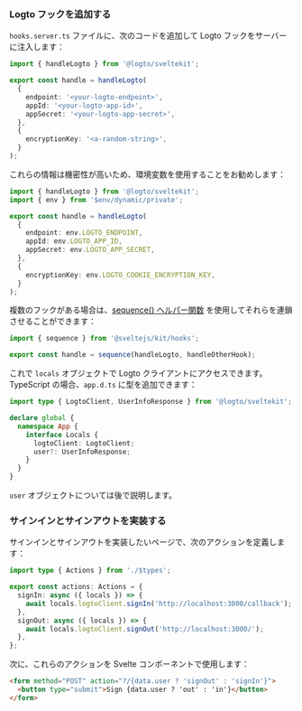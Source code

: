 
### Logto フックを追加する

`hooks.server.ts` ファイルに、次のコードを追加して Logto フックをサーバーに注入します：

```ts title="hooks.server.ts"
import { handleLogto } from '@logto/sveltekit';

export const handle = handleLogto(
  {
    endpoint: '<your-logto-endpoint>',
    appId: '<your-logto-app-id>',
    appSecret: '<your-logto-app-secret>',
  },
  {
    encryptionKey: '<a-random-string>',
  }
);
```

これらの情報は機密性が高いため、環境変数を使用することをお勧めします：

```ts title="hooks.server.ts"
import { handleLogto } from '@logto/sveltekit';
import { env } from '$env/dynamic/private';

export const handle = handleLogto(
  {
    endpoint: env.LOGTO_ENDPOINT,
    appId: env.LOGTO_APP_ID,
    appSecret: env.LOGTO_APP_SECRET,
  },
  {
    encryptionKey: env.LOGTO_COOKIE_ENCRYPTION_KEY,
  }
);
```

複数のフックがある場合は、[sequence() ヘルパー関数](https://kit.svelte.dev/docs/modules#sveltejs-kit-hooks) を使用してそれらを連鎖させることができます：

```ts title="hooks.server.ts"
import { sequence } from '@sveltejs/kit/hooks';

export const handle = sequence(handleLogto, handleOtherHook);
```

これで `locals` オブジェクトで Logto クライアントにアクセスできます。TypeScript の場合、`app.d.ts` に型を追加できます：

```ts
import type { LogtoClient, UserInfoResponse } from '@logto/sveltekit';

declare global {
  namespace App {
    interface Locals {
      logtoClient: LogtoClient;
      user?: UserInfoResponse;
    }
  }
}
```

`user` オブジェクトについては後で説明します。

### サインインとサインアウトを実装する

<AssumingUrl />

<SignInFlowSummary />

<WebConfigureRedirectUris />

サインインとサインアウトを実装したいページで、次のアクションを定義します：

```ts title="+page.server.ts"
import type { Actions } from './$types';

export const actions: Actions = {
  signIn: async ({ locals }) => {
    await locals.logtoClient.signIn('http://localhost:3000/callback');
  },
  signOut: async ({ locals }) => {
    await locals.logtoClient.signOut('http://localhost:3000/');
  },
};
```

次に、これらのアクションを Svelte コンポーネントで使用します：

```html title="+page.svelte"
<form method="POST" action="?/{data.user ? 'signOut' : 'signIn'}">
  <button type="submit">Sign {data.user ? 'out' : 'in'}</button>
</form>
```

<Checkpoint />
